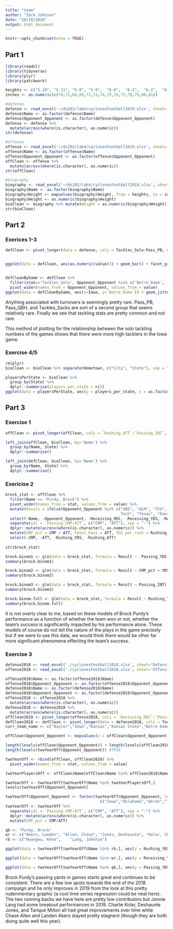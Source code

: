 ```yaml
---
title: "team"
author: "Zack Johnson"
date: "10/10/2020"
output: html_document
---
```


```r
knitr::opts_chunk$set(echo = TRUE)
```

## Part 1
```r
library(readxl)
library(tidyverse)
library(plyr)
library(patchwork)

heights <- c("5-10", "5-11", "5-8", "5-9",  "6-0",  "6-1",  "6-2",  "6-3",  "6-4",  "6-5",  "6-6",  "6-7","6-8","6-9")
inches <- as.numeric(c(70,71,68,69,72,73,74,75,76,77,78,79,80,81))

#defense
defense <- read_excel('~/ds202/lab4/cyclonesFootball2019.xlsx', sheet='Defensive')
defense$Name <- as.factor(defense$Name)
defense$Opponent_Opponent <- as.factor(defense$Opponent_Opponent)
defense <- defense %>%
  mutate(across(where(is.character), as.numeric))
str(defense)

#offense
offense <- read_excel('~/ds202/lab4/cyclonesFootball2019.xlsx', sheet='Offensive')
offense$Name <- as.factor(offense$Name)
offense$Opponent_Opponent <- as.factor(offense$Opponent_Opponent)
offClean <- offense %>%
  mutate(across(where(is.character), as.numeric))
str(offClean)

#biography
biography <- read_excel('~/ds202/lab4/cyclonesFootball2019.xlsx', sheet='Biography')
biography$Name <- as.factor(biography$Name)
biography$Height <- mapvalues(biography$Height, from = heights, to = inches)
biography$Height <- as.numeric(biography$Height)
bioClean <- biography %>% mutate(Weight = as.numeric(biography$Weight))
str(bioClean)
```

## Part 2
### Exerices 1-3
```r
defClean <- pivot_longer(data = defense, cols = Tackles_Solo:Pass_PB, names_to = "stat")


ggplot(data = defClean, aes(as.numeric(value))) + geom_bar() + facet_grid(~stat) + xlim(0,7) + ylim(0,110)


defCleanByGame <- defClean %>% 
  filter(stat=='Tackles_Solo', Opponent_Opponent %in% c('Notre Dame', 'Iowa')) %>%
  pivot_wider(names_from = Opponent_Opponent, values_from = value)
ggplot(data = defCleanByGame, aes(x=Iowa, y=`Notre Dame`)) + geom_jitter()
``` 

Anything associated with turnovers is seemingly pretty rare. Pass_PB, Pass_QBH, and Tackles_Sacks are sort of a second group that seems relatively rare. Finally we see that tackling stats are pretty common and not rare.

This method of plotting for the relationship between the solo tackling numbers of the games shows that there were more high tacklers in the Iowa game.

### Exercise 4/5
```r
rm(plyr)
bioClean <- bioClean %>% separate(Hometown, c("City", "State"), sep = ",")

playersPerState <- bioClean %>%
  group_by(State) %>%
  dplyr::summarise(players_per_state = n())
ggplot(data = playersPerState, aes(y = players_per_state, x = as.factor(State))) + geom_bar(stat = "identity") + labs(title = "Iowa State Players by Home State/Country", x = "State/Country", y = "Count") + theme(axis.ticks.y = element_line(size = 5))
```

## Part 3

### Exercise 1
```r
offClean <- pivot_longer(offClean, cols = `Rushing_ATT`:`Passing_INT`, names_to = "stat")

left_join(offClean, bioClean, by='Name') %>%
  group_by(Name, State) %>%
  dplyr::summarise()

left_join(defClean, bioClean, by='Name') %>%
  group_by(Name, State) %>%
  dplyr::summarise()
```

### Exericise 2
```r
brock_stat <- offClean %>%
  filter(Name == "Purdy, Brock") %>%
  pivot_wider(names_from = stat, values_from = value) %>%
  mutate(Result = ifelse(Opponent_Opponent %in% c("UNI", "ULM", "TCU", "West Virginia", "Texas
                                                  Tech", "Texas", "Kansas"), 1, 0)) %>%
  select(-Name, -Opponent_Opponent, -Receiving_REC, -Receiving_YDS, -Receiving_TD) %>%
  separate(col = `Passing_CMP-ATT`, c("CMP", "ATT"), sep = "-") %>%
  dplyr::mutate(across(where(is.character), as.numeric)) %>%
  mutate(CMP_pct = CMP / ATT, Total_Pass = ATT, YDS_per_rush = Rushing_YDS/Rushing_ATT, YDS_per_ATT = Passing_YDS / ATT) %>%
  select(-CMP, -ATT, -Rushing_YDS, -Rushing_ATT)
  
str(brock_stat)

brock.binom1 <- glm(data = brock_stat, formula = Result ~  Passing_YDS + Passing_TD, family = "binomial")
summary(brock.binom1)

brock.binom2 <- glm(data = brock_stat, formula = Result ~ CMP_pct + YDS_per_ATT, family = "binomial")
summary(brock.binom2)

brock.binom3 <- glm(data = brock_stat, formula = Result ~ Passing_INT)
summary(brock.binom3)

brock.binom.full <- glm(data = brock_stat, formula = Result ~ Rushing_TD + Rushing_TD + Passing_YDS + Passing_TD + Passing_INT + CMP_pct  + YDS_per_rush + YDS_per_ATT)
summary(brock.binom.full)
```

It is not overly clear to me, based on these models of Brock Purdy's performance as a function of whether the team won or not, whether the team's success is significantly impacted by his performance alone. These models of course do not tell the nature of the plays in the game precisely but if we were to use this data, we would think there would be other far more significant phenomena effecting the team's success.

### Exercise 3
```r
defense2018 <- read_excel('./cyclonesFootball2018.xlsx', sheet='Defensive')
offense2018 <- read_excel('./cyclonesFootball2018.xlsx', sheet='Offensive')

offense2018$Name <- as.factor(offense2018$Name)
offense2018$Opponent_Opponent <- as.factor(offense2018$Opponent_Opponent)
defense2018$Name <- as.factor(defense2018$Name)
defense2018$Opponent_Opponent <- as.factor(defense2018$Opponent_Opponent)
offense2018 <- offense2018 %>% 
  mutate(across(where(is.character), as.numeric))
defense2018 <- defense2018 %>% 
  mutate(across(where(is.character), as.numeric))
offClean2018 <- pivot_longer(offense2018, cols = `Receiving_REC`:`Passing_INT`, names_to = "stat")
defClean2018 <- defClean <- pivot_longer(data = defense2018, cols = Tackles_Solo:Pass_PB, names_to = "stat")
curr_team_name <- c("Baylor","Iowa","Kansas","Kansas State","Notre Dame","Oklahoma","Oklahoma State","TCU","Texas","Texas Tech","ULM","UNI","West Virginia")

offClean$Opponent_Opponent <- mapvalues(x = offClean$Opponent_Opponent, from =  curr_team_name, to = paste0(curr_team_name,"_2019"))

length(levels(offClean$Opponent_Opponent)) + length(levels(offClean2018$Opponent_Opponent)) ==
length(levels(twoYearOff$Opponent_Opponent)) #TRUE

twoYearOff <- rbind(offClean, offClean2018) %>%
  pivot_wider(names_from = stat, values_from = value)

twoYearPlayersOff <- offClean$Name[offClean$Name %in% offClean2018$Name]

twoYearOff <- twoYearOff[twoYearOff$Name %in% twoYearPlayersOff,]
levels(twoYearOff$Opponent_Opponent)

twoYearOff$Opponent_Opponent <- factor(twoYearOff$Opponent_Opponent, levels = 
                                         c("Iowa","Oklahoma","Akron","TCU","Oklahoma State","West Virginia","Texas Tech","Kansas","Baylor","Texas","Kansas State","Drake","Washington State","UNI_2019","Iowa_2019","ULM_2019","Baylor_2019","TCU_2019","West Virginia_2019","Texas Tech_2019","Oklahoma State_2019","Oklahoma_2019","Texas_2019","Kansas_2019","Kansas State_2019","Notre Dame_2019"))
twoYearOff <- twoYearOff %>%
  separate(col = `Passing_CMP-ATT`, c("CMP", "ATT"), sep = "-") %>%
  dplyr::mutate(across(where(is.character), as.numeric)) %>%
  mutate(CMP_pct = CMP/ATT)

qb <- "Purdy, Brock"
wr <- c("Akers, Landen", "Allen, Chase", "Jones, Deshaunte", "Kolar, Charlie", "Milton, Tarique")
rb <- c("Nwangwu, Kene", 	"Lang, Johnnie")

ggplot(data = twoYearOff[twoYearOff$Name %in% rb,], aes(y = Rushing_YDS, x = Opponent_Opponent, color = Name, group = 2)) + geom_line() + facet_grid(~Name) + theme(axis.text.x = element_text(angle = 90))

ggplot(data = twoYearOff[twoYearOff$Name %in% wr,], aes(y = Receiving_YDS, x = Opponent_Opponent, color = Name, group = 5)) + geom_line() + facet_grid(~Name) + theme(axis.text.x = element_text(angle = 90, size = 3))

ggplot(data = twoYearOff[twoYearOff$Name %in% qb,], aes(y = Passing_YDS, x = Opponent_Opponent, color = Name, group = 1)) + geom_line() + theme(axis.text.x = element_text(angle = 90))


```

Brock Purdy's passing yards in games starts great and continues to be consistent. There are a few low spots towards the end of the 2018 campaign and he only improves in 2019 from the look at this pretty rudenmentary graphic (a cool time series regression could be neat here). The two running backs we have here are pretty low contributors but Jonnie Lang had some breakout performances in 2019. Charlie Kolar, Deshaunte Jones, and Tarique Milton all had great improvements over time while Chase Allen and Landen Akers stayed pretty stagnent (though they are both doing quite well this year).








